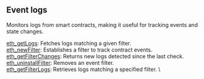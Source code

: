 
<Meta
  title="Soneium event logs info| dRPC"
/>

## Event logs

Monitors logs from smart contracts, making it useful for tracking events and state changes.

[eth_getLogs](/soneium-api/eventlogs/eth_getLogs): Fetches logs matching a given filter. \
[eth_newFilter](/soneium-api/eventlogs/eth_newFilter): Establishes a filter to track contract events. \
[eth_getFilterChanges](/soneium-api/eventlogs/eth_getFilterChanges): Returns new logs detected since the last check. \
[eth_uninstallFilter](/soneium-api/eventlogs/eth_uninstallFilter): Removes an event filter. \
[eth_getFilterLogs](/soneium-api/eventlogs/eth_getFilterLogs): Retrieves logs matching a specified filter. \


<Space h={16} />
<GetStarted />